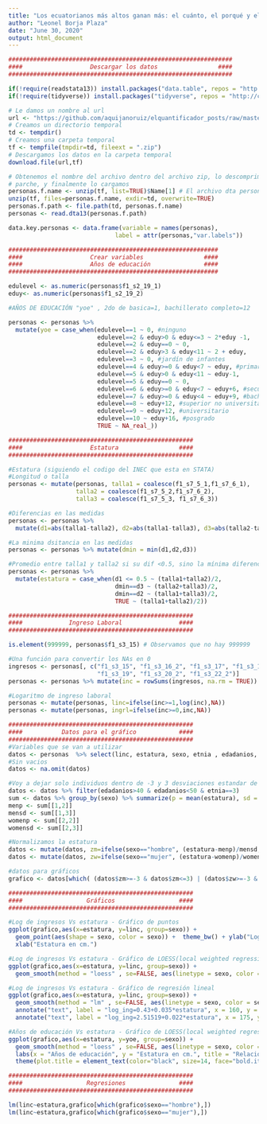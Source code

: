 ```yaml
---
title: "Los ecuatorianos más altos ganan más: el cuánto, el porqué y el '¿a mí qué?'"
author: "Leonel Borja Plaza"
date: "June 30, 2020"
output: html_document
---
```


```r
###############################################################
####                   Descargar los datos                 ####
###############################################################

if(!require(readstata13)) install.packages("data.table", repos = "http://cran.us.r-project.org")
if(!require(tidyverse)) install.packages("tidyverse", repos = "http://cran.us.r-project.org")

# Le damos un nombre al url
url <- "https://github.com/aquijanoruiz/elquantificador_posts/raw/master/salud/2020-07-03-ecuatorianos-mas-altos-ganan-mas/1_BDD_ENS2018_f1_personas.dta.zip"
# Creamos un directorio temporal
td <- tempdir()
# Creamos una carpeta temporal
tf <- tempfile(tmpdir=td, fileext = ".zip")
# Descargamos los datos en la carpeta temporal
download.file(url,tf)

# Obtenemos el nombre del archivo dentro del archivo zip, lo descomprimimos (unzip), obtenemos el nombre del 
# parche, y finalmente lo cargamos
personas.f.name <- unzip(tf, list=TRUE)$Name[1] # El archivo dta personas es el primero
unzip(tf, files=personas.f.name, exdir=td, overwrite=TRUE)
personas.f.path <- file.path(td, personas.f.name)
personas <- read.dta13(personas.f.path)

data.key.personas <- data.frame(variable = names(personas), 
                              label = attr(personas,"var.labels"))

###########################################################
####                   Crear variables                 ####
####                   Años de educación               ####
###########################################################

edulevel <- as.numeric(personas$f1_s2_19_1)
eduy<- as.numeric(personas$f1_s2_19_2)

#AÑOS DE EDUCACIÓN "yoe" , 2do de basica=1, bachillerato completo=12

personas <- personas %>% 
  mutate(yoe = case_when(edulevel==1 ~ 0, #ninguno
                         edulevel==2 & eduy>0 & eduy<=3 ~ 2*eduy -1,
                         edulevel==2 & eduy==0 ~ 0,
                         edulevel==2 & eduy>3 & eduy<11 ~ 2 + eduy,
                         edulevel==3 ~ 0, #jardín de infantes
                         edulevel==4 & eduy>=0 & eduy<7 ~ eduy, #primaria
                         edulevel==5 & eduy>0 & eduy<11 ~ eduy-1, 
                         edulevel==5 & eduy==0 ~ 0,
                         edulevel==6 & eduy>=0 & eduy<7 ~ eduy+6, #secundaria
                         edulevel==7 & eduy>=0 & eduy<4 ~ eduy+9, #bachillerato
                         edulevel==8 ~ eduy+12, #superior no universitario
                         edulevel==9 ~ eduy+12, #universitario 
                         edulevel==10 ~ eduy+16, #posgrado
                         TRUE ~ NA_real_))

####################################################
####                   Estatura                 ####
####################################################

#Estatura (siguiendo el codigo del INEC que esta en STATA)
#Longitud o talla
personas <- mutate(personas, talla1 = coalesce(f1_s7_5_1,f1_s7_6_1), 
                   talla2 = coalesce(f1_s7_5_2,f1_s7_6_2),
                   talla3 = coalesce(f1_s7_5_3, f1_s7_6_3))

#Diferencias en las medidas
personas <- personas %>%
  mutate(d1=abs(talla1-talla2), d2=abs(talla1-talla3), d3=abs(talla2-talla3))

#La minima dsitancia en las medidas
personas <- personas %>% mutate(dmin = min(d1,d2,d3))

#Promedio entre talla1 y talla2 si su dif <0.5, sino la mínima diferencia determina de qué medidas se hace el promedio
personas <- personas %>% 
  mutate(estatura = case_when(d1 <= 0.5 ~ (talla1+talla2)/2,
                              dmin==d3 ~ (talla2+talla3)/2,
                              dmin==d2 ~ (talla1+talla3)/2,
                              TRUE ~ (talla1+talla2)/2))

####################################################
####             Ingreso Laboral                ####
####################################################

is.element(999999, personas$f1_s3_15) # Observamos que no hay 999999

#Una función para convertir los NAs en 0
ingresos <- personas[, c("f1_s3_15", "f1_s3_16_2", "f1_s3_17", "f1_s3_18", 
                         "f1_s3_19", "f1_s3_20_2", "f1_s3_22_2")]
personas <- personas %>% mutate(inc = rowSums(ingresos, na.rm = TRUE))

#Logaritmo de ingreso laboral
personas <- mutate(personas, linc=ifelse(inc>=1,log(inc),NA))
personas <- mutate(personas, ingrl=ifelse(inc>=0,inc,NA))

####################################################
####           Datos para el gráfico            ####
####################################################
#Variables que se van a utilizar
datos <- personas  %>% select(linc, estatura, sexo, etnia , edadanios, yoe, ingrl)
#Sin vacios
datos <- na.omit(datos)

#Voy a dejar solo individuos dentro de -3 y 3 desviaciones estandar de estatura, mestizos y de 41 a 49 años
datos <- datos %>% filter(edadanios>40 & edadanios<50 & etnia==3)
sum <- datos %>% group_by(sexo) %>% summarize(p = mean(estatura), sd = sd(estatura))
menp <- sum[[1,2]]
mensd <- sum[[1,3]]
womenp <- sum[[2,2]]
womensd <- sum[[2,3]]

#Normalizamos la estatura
datos <- mutate(datos, zm=ifelse(sexo=="hombre", (estatura-menp)/mensd, NA))
datos <- mutate(datos, zw=ifelse(sexo=="mujer", (estatura-womenp)/womensd, NA))

#datos para gráficos
grafico <- datos[which( (datos$zm>=-3 & datos$zm<=3) | (datos$zw>=-3 & datos$zw<=3)), ]

####################################################
####                  Gráficos                  ####
####################################################

#Log de ingresos Vs estatura - Gráfico de puntos
ggplot(grafico,aes(x=estatura, y=linc, group=sexo)) +
  geom_point(aes(shape = sexo, color = sexo)) +  theme_bw() + ylab("Logaritmo Ingreso Laboral") +
  xlab("Estatura en cm.")

#Log de ingresos Vs estatura - Gráfico de LOESS(local weighted regression)
ggplot(grafico,aes(x=estatura, y=linc, group=sexo)) +
  geom_smooth(method = "loess" , se=FALSE, aes(linetype = sexo, color = sexo)) +  theme_bw() + ylab("Logaritmo Ingreso Laboral") + xlab("Estatura en cm.")

#Log de ingresos Vs estatura - Gráfico de regresión lineal
ggplot(grafico,aes(x=estatura, y=linc, group=sexo)) +
  geom_smooth(method = "lm" , se=FALSE, aes(linetype = sexo, color = sexo)) +  theme_bw() + ylab("Logaritmo Ingreso Laboral") +
  annotate("text", label = "log_ing=0.43+0.035*estatura", x = 160, y = 6.4, size = 4, colour = "paleturquoise3") +
  annotate("text", label = "log_ing=2.51519+0.022*estatura", x = 175, y = 6, size = 4, colour = "tomato3")

#Años de educación Vs estatura - Gráfico de LOESS(local weighted regression)
ggplot(grafico,aes(x=estatura, y=yoe, group=sexo)) +
  geom_smooth(method = "loess" , se=FALSE, aes(linetype = sexo, color = sexo)) + theme_bw() + 
  labs(x = "Años de educación", y = "Estatura en cm.", title = "Relación años de eduación Vs estatura")  +
  theme(plot.title = element_text(color="black", size=14, face="bold.italic")) 

####################################################
####                  Regresiones               ####
####################################################

lm(linc~estatura,grafico[which(grafico$sexo=="hombre"),])
lm(linc~estatura,grafico[which(grafico$sexo=="mujer"),])
```